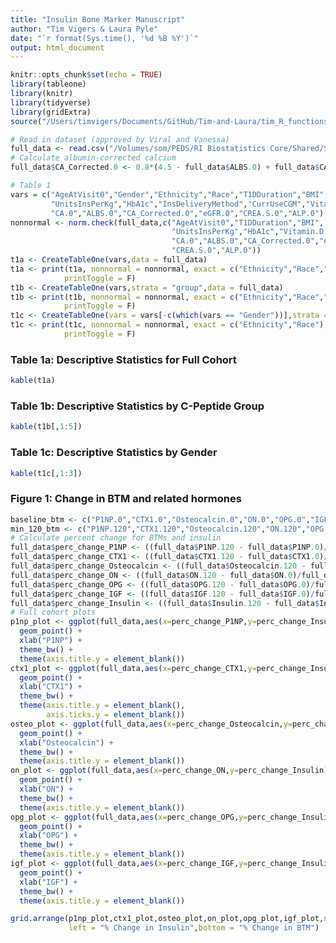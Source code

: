 ```yaml
---
title: "Insulin Bone Marker Manuscript"
author: "Tim Vigers & Laura Pyle"
date: "`r format(Sys.time(), '%d %B %Y')`"
output: html_document
---
```


```r
knitr::opts_chunk$set(echo = TRUE)
library(tableone)
library(knitr)
library(tidyverse)
library(gridExtra)
source("/Users/timvigers/Documents/GitHub/Tim-and-Laura/tim_R_functions.R")
```

```r
# Read in dataset (approved by Viral and Vanessa)
full_data <- read.csv("/Volumes/som/PEDS/RI Biostatistics Core/Shared/Shared Projects/Laura/BDC/Projects/Viral Shah/Insulin bone marker/Manuscript/Data_Cleaned/full_data.csv")
# Calculate albumin-corrected calcium
full_data$CA_Corrected.0 <- 0.8*(4.5 - full_data$ALBS.0) + full_data$CA.0
```

```r
# Table 1
vars = c("AgeAtVisit0","Gender","Ethnicity","Race","T1DDuration","BMI",
         "UnitsInsPerKg","HbA1c","InsDeliveryMethod","CurrUseCGM","Vitamin.D.0",
         "CA.0","ALBS.0","CA_Corrected.0","eGFR.0","CREA.S.0","ALP.0")
nonnormal <- norm.check(full_data,c("AgeAtVisit0","T1DDuration","BMI",
                                    "UnitsInsPerKg","HbA1c","Vitamin.D.0",
                                    "CA.0","ALBS.0","CA_Corrected.0","eGFR.0",
                                    "CREA.S.0","ALP.0"))
t1a <- CreateTableOne(vars,data = full_data)
t1a <- print(t1a, nonnormal = nonnormal, exact = c("Ethnicity","Race","CurrUseCGM"),
            printToggle = F)
t1b <- CreateTableOne(vars,strata = "group",data = full_data)
t1b <- print(t1b, nonnormal = nonnormal, exact = c("Ethnicity","Race","CurrUseCGM"),
            printToggle = F)
t1c <- CreateTableOne(vars = vars[-c(which(vars == "Gender"))],strata = "Gender",data = full_data)
t1c <- print(t1c, nonnormal = nonnormal, exact = c("Ethnicity","Race"),
            printToggle = F)
```

### Table 1a: Descriptive Statistics for Full Cohort

```r
kable(t1a)
```

### Table 1b: Descriptive Statistics by C-Peptide Group

```r
kable(t1b[,1:5])
```

### Table 1c: Descriptive Statistics by Gender

```r
kable(t1c[,1:3])
```

### Figure 1: Change in BTM and related hormones

```r
baseline_btm <- c("P1NP.0","CTX1.0","Osteocalcin.0","ON.0","OPG.0","IGF.0")
min_120_btm <- c("P1NP.120","CTX1.120","Osteocalcin.120","ON.120","OPG.120","IGF.120")
# Calculate percent change for BTMs and insulin
full_data$perc_change_P1NP <- ((full_data$P1NP.120 - full_data$P1NP.0)/full_data$P1NP.0)*100
full_data$perc_change_CTX1 <- ((full_data$CTX1.120 - full_data$CTX1.0)/full_data$CTX1.0)*100
full_data$perc_change_Osteocalcin <- ((full_data$Osteocalcin.120 - full_data$Osteocalcin.0)/full_data$Osteocalcin.0)*100
full_data$perc_change_ON <- ((full_data$ON.120 - full_data$ON.0)/full_data$ON.0)*100
full_data$perc_change_OPG <- ((full_data$OPG.120 - full_data$OPG.0)/full_data$OPG.0)*100
full_data$perc_change_IGF <- ((full_data$IGF.120 - full_data$IGF.0)/full_data$IGF.0)*100
full_data$perc_change_Insulin <- ((full_data$Insulin.120 - full_data$Insulin.0)/full_data$Insulin.0)*100
# Full cohort plots
p1np_plot <- ggplot(full_data,aes(x=perc_change_P1NP,y=perc_change_Insulin)) + 
  geom_point() + 
  xlab("P1NP") +
  theme_bw() + 
  theme(axis.title.y = element_blank())
ctx1_plot <- ggplot(full_data,aes(x=perc_change_CTX1,y=perc_change_Insulin)) + 
  geom_point() + 
  xlab("CTX1") +
  theme_bw() + 
  theme(axis.title.y = element_blank(),
        axis.ticks.y = element_blank())
osteo_plot <- ggplot(full_data,aes(x=perc_change_Osteocalcin,y=perc_change_Insulin)) + 
  geom_point() + 
  xlab("Osteocalcin") +
  theme_bw() + 
  theme(axis.title.y = element_blank())
on_plot <- ggplot(full_data,aes(x=perc_change_ON,y=perc_change_Insulin)) + 
  geom_point() + 
  xlab("ON") +
  theme_bw() + 
  theme(axis.title.y = element_blank())
opg_plot <- ggplot(full_data,aes(x=perc_change_OPG,y=perc_change_Insulin)) + 
  geom_point() + 
  xlab("OPG") +
  theme_bw() + 
  theme(axis.title.y = element_blank())
igf_plot <- ggplot(full_data,aes(x=perc_change_IGF,y=perc_change_Insulin)) + 
  geom_point() + 
  xlab("IGF") +
  theme_bw() + 
  theme(axis.title.y = element_blank())
```

```r
grid.arrange(p1np_plot,ctx1_plot,osteo_plot,on_plot,opg_plot,igf_plot,nrow=1,
             left = "% Change in Insulin",bottom = "% Change in BTM")
```